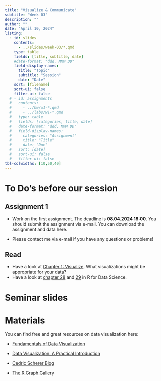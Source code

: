 ```yaml
---
title: "Visualize & Communicate"
subtitle: "Week 03"
description: ""
author: ""
date: "April 10, 2024"
listing:
  - id: slides
    contents:
      - ../slides/week-03/*.qmd
    type: table
    fields: [title, subtitle, date]
    #date-format: "ddd, MMM DD"
    field-display-names:
      title: "Topic"
      subtitle: "Session"
      date: "Date"
    sort: [filename]
    sort-ui: false
    filter-ui: false
  # - id: assignments
  #   contents:
  #     - ../hw/w1-*.qmd
  #     - ../labs/w1-*.qmd
  #   type: table
  #   fields: [categories, title, date]
  #   date-format: "ddd, MMM DD"
  #   field-display-names:
  #     categories: "Assignment"
  #     title: "Title"
  #     date: "Due"
  #   sort: [date]
  #   sort-ui: false
  #   filter-ui: false
tbl-colwidths: [10,50,40]
---
```


# To Do's before our session

::: panel-tabset
## Assignment 1

-   Work on the first assignment. The deadline is **08.04.2024 18:00**. You should submit the assignment via e-mail. You can download the assignment and data here.

-   Please contact me via e-mail if you have any questions or problems!

## Read

-   Have a look at [Chapter 1: Visualize](https://r4ds.hadley.nz/data-visualize). What visualizations might be appropriate for your data?
-   Have a look at [chapter 28](https://r4ds.hadley.nz/quarto) and [29](https://r4ds.hadley.nz/quarto-formats) in R for Data Science.
:::

# Seminar slides

::: {#slides}
:::

# Materials

You can find free and great resources on data visualization here:

-   [Fundamentals of Data Visualization](https://clauswilke.com/dataviz/)

-   [Data Visualization: A Practical Introduction](https://socviz.co/#preface)

-   [Cedric Scherer Blog](https://www.cedricscherer.com/top/dataviz/)

-   [The R Graph Gallery](https://r-graph-gallery.com/)
